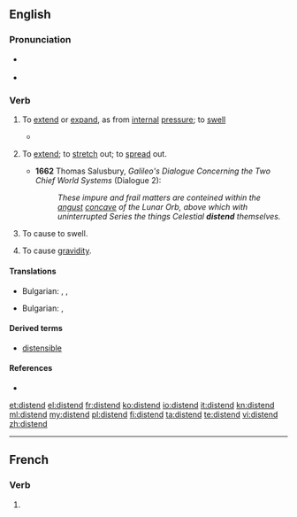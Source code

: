 ==English==

===Pronunciation===
* {{a|UK}} {{IPA|/dɪsˈtɛnd/}}
* {{rhymes|ɛnd}}

===Verb===
{{en-verb}}

# {{intransitive}} To [[extend]] or [[expand]], as from [[internal]] [[pressure]]; to [[swell]]
#* {{quote-book|year=1835|author=[[w:William Gilmore Simms|William Gilmore Simms]]|title=[[s:The Partisan|The Partisan]]|publisher=Harper|section=[[s:The Partisan/XV|Chapter XIV]]|page=[[s:Page:The Partisan, v1.djvu/171|180]]|passage=Then came the arrowy flight and form of the hurricane itself&mdash;its actual bulk&mdash;its imbodied power, pressing along through the forest in a gyratory progress, not fifty yards wide, never '''distending''' in width, yet capriciously winding from right to left and left to right<!--, in a zigzag direction, as if a playful spirit thus strove to mix with all the terrors of destruction the sportive mood of the most idle fancy-->.}}
# {{transitive|reflexive|archaic}} To [[extend]]; to [[stretch]] out; to [[spread]] out.
#*'''1662''' Thomas Salusbury, ''Galileo's Dialogue Concerning the Two Chief World Systems'' (Dialogue 2):
#*:''These impure and frail matters are conteined within the [[angust]] [[concave]] of the Lunar Orb, above which with uninterrupted Series the things Celestial '''distend''' themselves.''
# {{transitive}} To cause to swell.
# {{biology}} To cause [[gravidity]].

====Translations====
{{trans-top|To [[extend]] or [[expand]]}}
* Bulgarian: ,  {{t|bg|разтеглям|sc=Cyrl}},  {{t|bg|разширявам|sc=Cyrl}}
{{trans-mid}}
{{trans-bottom}}

{{trans-top|To cause to swell}}
* Bulgarian: ,  {{t|bg|раздувам|sc=Cyrl}}
{{trans-mid}}
{{trans-bottom}}

====Derived terms====
* [[distensible]]

====References====
* {{R:OED2}}

[[et:distend]]
[[el:distend]]
[[fr:distend]]
[[ko:distend]]
[[io:distend]]
[[it:distend]]
[[kn:distend]]
[[ml:distend]]
[[my:distend]]
[[pl:distend]]
[[fi:distend]]
[[ta:distend]]
[[te:distend]]
[[vi:distend]]
[[zh:distend]]

----
==French==

===Verb===
{{fr-verb form}}

# {{conjugation of|distendre||3|s|pres|ind|lang=fr}}

{{rfc-auto}}